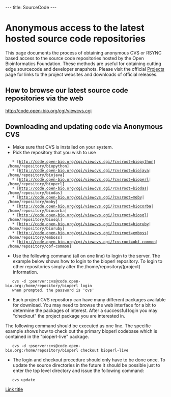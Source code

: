---
title: SourceCode
---

=Anonymous access to the latest hosted source code repositories=

This page documents the process of obtaining anonymous CVS or RSYNC based access to the source code repositories hosted by the Open Bioinformatics Foundation. These methods are useful for obtaining cutting edge sourcecode and developer snapshots. Please visit the official [[Projects]] page for links to the project websites and downloads of official releases.

==How to browse our latest source code repositories via the web==

http://code.open-bio.org/cgi/viewcvs.cgi

==Downloading and updating code via Anonymous CVS==

* Make sure that CVS is installed on your system.
* Pick the repository that you wish to use
    * [http://code.open-bio.org/cgi/viewcvs.cgi/?cvsroot=biopython| /home/repository/biopython]
    * [http://code.open-bio.org/cgi/viewcvs.cgi/?cvsroot=biojava| /home/repository/biojava]
    * [http://code.open-bio.org/cgi/viewcvs.cgi/?cvsroot=bioperl| /home/repository/bioperl]
    * [http://code.open-bio.org/cgi/viewcvs.cgi/?cvsroot=biodas| /home/repository/biodas]
    * [http://code.open-bio.org/cgi/viewcvs.cgi/?cvsroot=moby| /home/repository/moby]
    * [http://code.open-bio.org/cgi/viewcvs.cgi/?cvsroot=biocorba| /home/repository/biocorba]
    * [http://code.open-bio.org/cgi/viewcvs.cgi/?cvsroot=biosql| /home/repository/biosql]
    * [http://code.open-bio.org/cgi/viewcvs.cgi/?cvsroot=bioruby| /home/repository/bioruby]
    * [http://code.open-bio.org/cgi/viewcvs.cgi/?cvsroot=emboss| /home/repository/emboss]
    * [http://code.open-bio.org/cgi/viewcvs.cgi/?cvsroot=obf-common| /home/repository/obf-common] 
* Use the following command (all on one line) to login to the server. The example below shows how to login to the bioperl repository. To login to other repositories simply alter the /home/repository/(project) information.
    cvs -d :pserver:cvs@code.open-bio.org:/home/repository/bioperl login
    when prompted, the password is 'cvs'
* Each project CVS repository can have many different packages available for download. You may need to browse the web interface for a bit to determine the packages of interest. After a successful login you may "checkout" the project package you are interested in.
The following command should be executed as one line. The specific example shows how to check out the primary bioperl codebase which is contained in the "bioperl-live" package.
    cvs -d :pserver:cvs@code.open-bio.org:/home/repository/bioperl checkout bioperl-live
* The login and checkout procedure should only have to be done once. To update the source directories in the future it should be possible just to enter the top level directory and issue the following command:
    cvs update
[[Link title]]